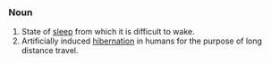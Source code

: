 ===Noun===
#State of [[sleep]] from which it is difficult to wake.
#Artificially induced [[hibernation]] in humans for the purpose of long distance travel.